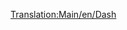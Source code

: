 [[Translation:Main/en/Dash]]{{Template:<!--Trains-->pociągi/Pl
|Image=[[File:en/Dash.png]]
|Name="Dash"
|Cost=£16,406 ($32.812)
|Speed=120 km/h (75 mph, 33 m/s)
|Weight=38 t
|Power=700 hp (523 kW)
|Annual=£1,066 ($2.132)
|Designed=1984
|Lifespan=15
|Capacity=80 passengers
|Description=Dash DMU to jednostka wielokrotna z silnikiem Diesla, która domyślnie jest dostarczana z dwoma jednostkami i przewozi pasażerów w bardzo podobny sposób jak [[Main/pl/Manley-Morel DMU|Manley-Morel DMU]] , choć ma nieco większą prędkość, moc i pojemność.

Pociągi te nadają się tylko do lekkiego transportu pasażerskiego, ponieważ brakuje im mocy do transportu cięższych towarów i ciągnięcia większej liczby wagonów. Możesz dodać więcej jednostek, aby zwiększyć moc i pojemność (w prawdziwym stylu DMU), ale nadal jesteś ograniczony do 75 km / h, więc lepszym rozwiązaniem byłoby użycie [[Main/pl/SH "125"|SH "125"]] na bardziej obciążonych trasach, a nawet  [[Main/pl/T.I.M|"T.I.M."]] , gdy zostanie wynaleziony.

Słowo ostrzeżenia; kiedy szybsze pociągi przyjeżdżają do dużej sieci, może się okazać, że utknęły za wolniejszymi jednostkami, spowalniając całą sieć, więc powinieneś albo ulepszyć całą działkę, trzymać DMU na oddzielnym odcinku toru, albo zbudować [[Main/en/Double-Tracks|overtaking sections]] .
|Real-life=Pierwsza z tak zwanej drugiej generacji (jeśli pominiesz autobusy serii 14x)  [http://en.wikipedia.org/wiki/British_Rail_Class_150 Class 150 'Sprinter'] (stąd nazwa 'Dash' ) została wprowadzona w w połowie lat 80ych, aby zastąpić wcześniejszą generację DMU, ​​pochodzącą z lat 50. i 60. XX wieku. Podstawa kolei lokalnych brytyjskich 'kolei regionalnych' <small>''(Regional Railways)''</small> aż do prywatyzacji w latach 1990–1996, nadal są 'końmi' pracującymi na liniach wiejskich i dojeżdżających do pracy.
}}